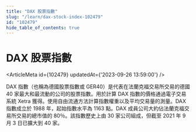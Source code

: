 ```yaml
---
title: "DAX 股票指數"
slug: "/learn/dax-stock-index-102479"
id: "102479"
hide_table_of_contents: true
---
```



# DAX 股票指數

<ArticleMeta id={102479} updatedAt={'2023-09-26 13:59:00'} />
<div className='border-solid border-b border-t-0 my-4 border-[var(--ifm-color-gray-300)]' />

DAX 指數（也稱為德國股票指數或 GER40）是代表在法蘭克福交易所交易的德國 40 家最大和最流動的公司的股票指數。用於計算 DAX 指數的價格通過電子交易系統 Xetra 獲得。使用自由流通方法計算指數權重以及平均交易量的測量。DAX 指數成立於 1988 年，起始指數水平為 1163 點。DAX 成員公司大約佔法蘭克福交易所交易的總市值的 80％。該指數歷史上由 30 家公司組成，但截至 2021 年 9 月 3 日已擴大到 40 家。
